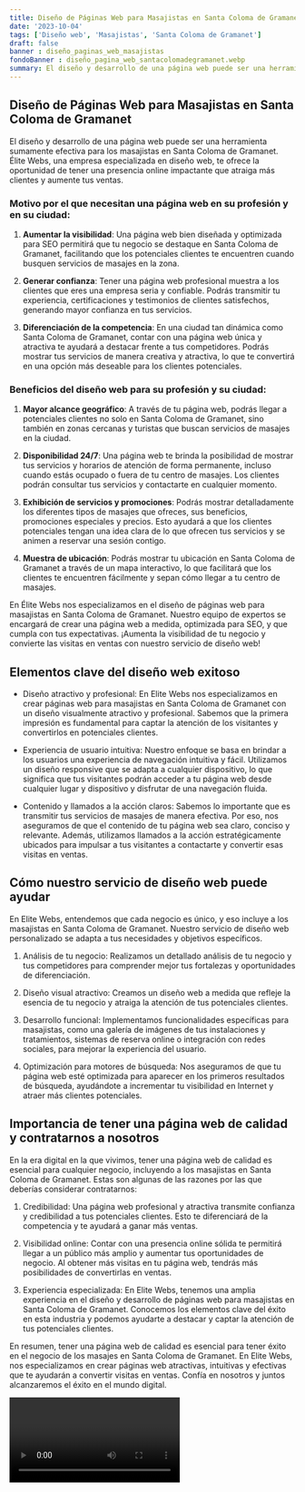 ```yaml
---
title: Diseño de Páginas Web para Masajistas en Santa Coloma de Gramanet
date: '2023-10-04'
tags: ['Diseño web', 'Masajistas', 'Santa Coloma de Gramanet']
draft: false
banner : diseño_paginas_web_masajistas
fondoBanner : diseño_pagina_web_santacolomadegramanet.webp
summary: El diseño y desarrollo de una página web puede ser una herramienta sumamente efectiva para los masajistas en Santa Coloma de Gramanet. Élite Webs, una empresa especializada en diseño web, te ofrece la oportunidad de tener una presencia online impactante que atraiga más clientes y aumente tus ventas.
---
```


## Diseño de Páginas Web para Masajistas en Santa Coloma de Gramanet

El diseño y desarrollo de una página web puede ser una herramienta sumamente efectiva para los masajistas en Santa Coloma de Gramanet. Élite Webs, una empresa especializada en diseño web, te ofrece la oportunidad de tener una presencia online impactante que atraiga más clientes y aumente tus ventas.

### Motivo por el que necesitan una página web en su profesión y en su ciudad:

1. **Aumentar la visibilidad**: Una página web bien diseñada y optimizada para SEO permitirá que tu negocio se destaque en Santa Coloma de Gramanet, facilitando que los potenciales clientes te encuentren cuando busquen servicios de masajes en la zona.

2. **Generar confianza**: Tener una página web profesional muestra a los clientes que eres una empresa seria y confiable. Podrás transmitir tu experiencia, certificaciones y testimonios de clientes satisfechos, generando mayor confianza en tus servicios.

3. **Diferenciación de la competencia**: En una ciudad tan dinámica como Santa Coloma de Gramanet, contar con una página web única y atractiva te ayudará a destacar frente a tus competidores. Podrás mostrar tus servicios de manera creativa y atractiva, lo que te convertirá en una opción más deseable para los clientes potenciales.

### Beneficios del diseño web para su profesión y su ciudad:

1. **Mayor alcance geográfico**: A través de tu página web, podrás llegar a potenciales clientes no solo en Santa Coloma de Gramanet, sino también en zonas cercanas y turistas que buscan servicios de masajes en la ciudad.

2. **Disponibilidad 24/7**: Una página web te brinda la posibilidad de mostrar tus servicios y horarios de atención de forma permanente, incluso cuando estás ocupado o fuera de tu centro de masajes. Los clientes podrán consultar tus servicios y contactarte en cualquier momento.

3. **Exhibición de servicios y promociones**: Podrás mostrar detalladamente los diferentes tipos de masajes que ofreces, sus beneficios, promociones especiales y precios. Esto ayudará a que los clientes potenciales tengan una idea clara de lo que ofrecen tus servicios y se animen a reservar una sesión contigo.

4. **Muestra de ubicación**: Podrás mostrar tu ubicación en Santa Coloma de Gramanet a través de un mapa interactivo, lo que facilitará que los clientes te encuentren fácilmente y sepan cómo llegar a tu centro de masajes.

En Élite Webs nos especializamos en el diseño de páginas web para masajistas en Santa Coloma de Gramanet. Nuestro equipo de expertos se encargará de crear una página web a medida, optimizada para SEO, y que cumpla con tus expectativas. ¡Aumenta la visibilidad de tu negocio y convierte las visitas en ventas con nuestro servicio de diseño web!

<GifSeo />

<Cta />

## Elementos clave del diseño web exitoso

- Diseño atractivo y profesional: En Elite Webs nos especializamos en crear páginas web para masajistas en Santa Coloma de Gramanet con un diseño visualmente atractivo y profesional. Sabemos que la primera impresión es fundamental para captar la atención de los visitantes y convertirlos en potenciales clientes.

- Experiencia de usuario intuitiva: Nuestro enfoque se basa en brindar a los usuarios una experiencia de navegación intuitiva y fácil. Utilizamos un diseño responsive que se adapta a cualquier dispositivo, lo que significa que tus visitantes podrán acceder a tu página web desde cualquier lugar y dispositivo y disfrutar de una navegación fluida.

- Contenido y llamados a la acción claros: Sabemos lo importante que es transmitir tus servicios de masajes de manera efectiva. Por eso, nos aseguramos de que el contenido de tu página web sea claro, conciso y relevante. Además, utilizamos llamados a la acción estratégicamente ubicados para impulsar a tus visitantes a contactarte y convertir esas visitas en ventas.

## Cómo nuestro servicio de diseño web puede ayudar

En Elite Webs, entendemos que cada negocio es único, y eso incluye a los masajistas en Santa Coloma de Gramanet. Nuestro servicio de diseño web personalizado se adapta a tus necesidades y objetivos específicos.

1. Análisis de tu negocio: Realizamos un detallado análisis de tu negocio y tus competidores para comprender mejor tus fortalezas y oportunidades de diferenciación.

2. Diseño visual atractivo: Creamos un diseño web a medida que refleje la esencia de tu negocio y atraiga la atención de tus potenciales clientes.

3. Desarrollo funcional: Implementamos funcionalidades específicas para masajistas, como una galería de imágenes de tus instalaciones y tratamientos, sistemas de reserva online o integración con redes sociales, para mejorar la experiencia del usuario.

4. Optimización para motores de búsqueda: Nos aseguramos de que tu página web esté optimizada para aparecer en los primeros resultados de búsqueda, ayudándote a incrementar tu visibilidad en Internet y atraer más clientes potenciales.

## Importancia de tener una página web de calidad y contratarnos a nosotros

En la era digital en la que vivimos, tener una página web de calidad es esencial para cualquier negocio, incluyendo a los masajistas en Santa Coloma de Gramanet. Estas son algunas de las razones por las que deberías considerar contratarnos:

1. Credibilidad: Una página web profesional y atractiva transmite confianza y credibilidad a tus potenciales clientes. Esto te diferenciará de la competencia y te ayudará a ganar más ventas.

2. Visibilidad online: Contar con una presencia online sólida te permitirá llegar a un público más amplio y aumentar tus oportunidades de negocio. Al obtener más visitas en tu página web, tendrás más posibilidades de convertirlas en ventas.

3. Experiencia especializada: En Elite Webs, tenemos una amplia experiencia en el diseño y desarrollo de páginas web para masajistas en Santa Coloma de Gramanet. Conocemos los elementos clave del éxito en esta industria y podemos ayudarte a destacar y captar la atención de tus potenciales clientes.

En resumen, tener una página web de calidad es esencial para tener éxito en el negocio de los masajes en Santa Coloma de Gramanet. En Elite Webs, nos especializamos en crear páginas web atractivas, intuitivas y efectivas que te ayudarán a convertir visitas en ventas. Confía en nosotros y juntos alcanzaremos el éxito en el mundo digital.

<Video />

<CtaBot job='Masajistas' city='Santa Coloma de Gramanet'/>

<Gmaps query='Santa Coloma de Gramanet+españa+maps' />